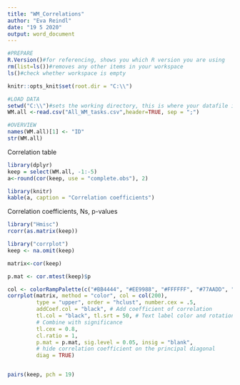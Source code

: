 ```yaml
---
title: "WM_Correlations"
author: "Eva Reindl"
date: "19 5 2020"
output: word_document
---
```


```r
#PREPARE
R.Version()#for referencing, shows you which R version you are using
rm(list=ls())#removes any other items in your workspace
ls()#check whether workspace is empty
```

```r
knitr::opts_knit$set(root.dir = "C:\\")
```

```r
#LOAD DATA
setwd("C:\\")#sets the working directory, this is where your datafile is
WM.all <-read.csv("All_WM_tasks.csv",header=TRUE, sep = ";")
```

```r
#OVERVIEW
names(WM.all)[1] <- "ID"
str(WM.all)
```

Correlation table 
```r
library(dplyr)
keep = select(WM.all, -1:-5)
a<-round(cor(keep, use = "complete.obs"), 2)

library(knitr)
kable(a, caption = "Correlation coefficients")
```

Correlation coefficients, Ns, p-values
```r
library("Hmisc")
rcorr(as.matrix(keep))
```

```r
library("corrplot")
keep <- na.omit(keep)

matrix<-cor(keep)

p.mat <- cor.mtest(keep)$p

col <- colorRampPalette(c("#BB4444", "#EE9988", "#FFFFFF", "#77AADD", "#4477AA"))
corrplot(matrix, method = "color", col = col(200),
         type = "upper", order = "hclust", number.cex = .5,
         addCoef.col = "black", # Add coefficient of correlation
         tl.col = "black", tl.srt = 50, # Text label color and rotation
         # Combine with significance
         tl.cex = 0.8,
         cl.ratio = 1,
         p.mat = p.mat, sig.level = 0.05, insig = "blank", 
         # hide correlation coefficient on the principal diagonal
         diag = TRUE)


pairs(keep, pch = 19)
```